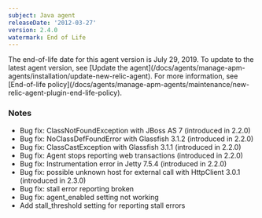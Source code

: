 ```yaml
---
subject: Java agent
releaseDate: '2012-03-27'
version: 2.4.0
watermark: End of Life
---
```


<Callout variant="important">
  The end-of-life date for this agent version is July 29, 2019. To update to the latest agent version, see [Update the agent](/docs/agents/manage-apm-agents/installation/update-new-relic-agent). For more information, see [End-of-life policy](/docs/agents/manage-apm-agents/maintenance/new-relic-agent-plugin-end-life-policy).
</Callout>

### Notes

* Bug fix: ClassNotFoundException with JBoss AS 7 (introduced in 2.2.0)
* Bug fix: NoClassDefFoundError with Glassfish 3.1.2 (introduced in 2.2.0)
* Bug fix: ClassCastException with Glassfish 3.1.1 (introduced in 2.2.0)
* Bug fix: Agent stops reporting web transactions (introduced in 2.2.0)
* Bug fix: Instrumentation error in Jetty 7.5.4 (introduced in 2.2.0)
* Bug fix: possible unknown host for external call with HttpClient 3.0.1 (introduced in 2.3.0)
* Bug fix: stall error reporting broken
* Bug fix: agent_enabled setting not working
* Add stall_threshold setting for reporting stall errors

